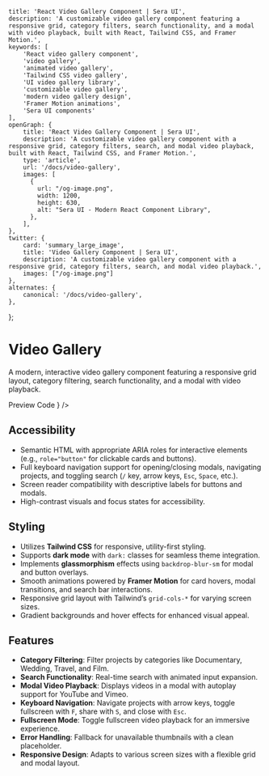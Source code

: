     title: 'React Video Gallery Component | Sera UI',
    description: 'A customizable video gallery component featuring a responsive grid, category filters, search functionality, and a modal with video playback, built with React, Tailwind CSS, and Framer Motion.',
    keywords: [
        'React video gallery component',
        'video gallery',
        'animated video gallery',
        'Tailwind CSS video gallery',
        'UI video gallery library',
        'customizable video gallery',
        'modern video gallery design',
        'Framer Motion animations',
        'Sera UI components'
    ],
    openGraph: {
        title: 'React Video Gallery Component | Sera UI',
        description: 'A customizable video gallery component with a responsive grid, category filters, search, and modal video playback, built with React, Tailwind CSS, and Framer Motion.',
        type: 'article',
        url: '/docs/video-gallery',
        images: [
          {
            url: "/og-image.png",
            width: 1200,
            height: 630,
            alt: "Sera UI - Modern React Component Library",
          },
        ],
    },
    twitter: {
        card: 'summary_large_image',
        title: 'Video Gallery Component | Sera UI',
        description: 'A customizable video gallery component with a responsive grid, category filters, search, and modal video playback.',
        images: ["/og-image.png"]
    },
    alternates: {
        canonical: '/docs/video-gallery',
    },
};


# Video Gallery

A modern, interactive video gallery component featuring a responsive grid layout, category filtering, search functionality, and a modal with video playback.

<Tabs defaultValue="preview">
  <TabsList>
    <TabsTrigger value="preview">Preview</TabsTrigger>
    <TabsTrigger value="code">Code</TabsTrigger>
  </TabsList>

  <TabsContent value="preview">
    <ComponentRenderer component={<VideoGallery />} />
  </TabsContent>

  <TabsContent value="code">
    <CodeBlock filePath="src/app/docs/video-gallery/Video-Gallery.tsx" />
  </TabsContent>
</Tabs>

## Accessibility

- Semantic HTML with appropriate ARIA roles for interactive elements (e.g., `role="button"` for clickable cards and buttons).
- Full keyboard navigation support for opening/closing modals, navigating projects, and toggling search (`/` key, arrow keys, `Esc`, `Space`, etc.).
- Screen reader compatibility with descriptive labels for buttons and modals.
- High-contrast visuals and focus states for accessibility.

## Styling

- Utilizes **Tailwind CSS** for responsive, utility-first styling.
- Supports **dark mode** with `dark:` classes for seamless theme integration.
- Implements **glassmorphism** effects using `backdrop-blur-sm` for modal and button overlays.
- Smooth animations powered by **Framer Motion** for card hovers, modal transitions, and search bar interactions.
- Responsive grid layout with Tailwind’s `grid-cols-*` for varying screen sizes.
- Gradient backgrounds and hover effects for enhanced visual appeal.

## Features

- **Category Filtering**: Filter projects by categories like Documentary, Wedding, Travel, and Film.
- **Search Functionality**: Real-time search with animated input expansion.
- **Modal Video Playback**: Displays videos in a modal with autoplay support for YouTube and Vimeo.
- **Keyboard Navigation**: Navigate projects with arrow keys, toggle fullscreen with `F`, share with `S`, and close with `Esc`.
- **Fullscreen Mode**: Toggle fullscreen video playback for an immersive experience.
- **Error Handling**: Fallback for unavailable thumbnails with a clean placeholder.
- **Responsive Design**: Adapts to various screen sizes with a flexible grid and modal layout.
